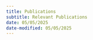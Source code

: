 ```yaml
---
title: Publications
subtitle: Relevant Publications
date: 05/05/2025
date-modified: 05/05/2025
---
```

